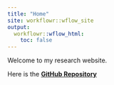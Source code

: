 ```yaml
---
title: "Home"
site: workflowr::wflow_site
output:
  workflowr::wflow_html:
    toc: false
---
```


Welcome to my research website.


Here is the **[GitHub Repository](https://github.com/yasinkaymaz/Harvard-RosenbrockLab)**
